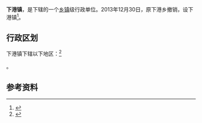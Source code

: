 {{中国乡级行政区|37/09/11/200/000}}

'''下港镇'''，是{{PRC admin/fullname|37/09/11/200/000|3}}下辖的一个[[乡镇|乡镇]]级行政单位。2013年12月30日，原下港乡撤销，设下港镇<ref>{{PRC admin/ref sgc|{{PRC admin/parent|37/09/11/200/000}}}}</ref>。

== 行政区划 ==

下港镇下辖以下地区：<ref>{{PRC admin/ref sgc|37/09/11/200/000}}</ref>

{{PRC admin/children|37/09/11/200/000}}。

== 参考资料 ==

{{reflist}}

{{行政区划小作品}}
{{PRC admin/navcat|37/09/11/200/000}}